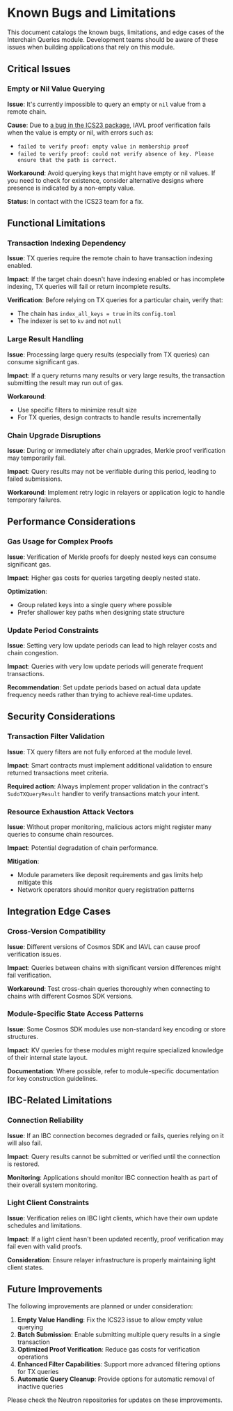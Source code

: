 # Known Bugs and Limitations

This document catalogs the known bugs, limitations, and edge cases of the Interchain Queries module. Development teams should be aware of these issues when building applications that rely on this module.

## Critical Issues

### Empty or Nil Value Querying

**Issue**: It's currently impossible to query an empty or `nil` value from a remote chain.

**Cause**: Due to [a bug in the ICS23 package](https://github.com/cosmos/ics23/issues/134), IAVL proof verification fails when the value is empty or nil, with errors such as:
- `failed to verify proof: empty value in membership proof`
- `failed to verify proof: could not verify absence of key. Please ensure that the path is correct.`

**Workaround**: Avoid querying keys that might have empty or nil values. If you need to check for existence, consider alternative designs where presence is indicated by a non-empty value.

**Status**: In contact with the ICS23 team for a fix.

## Functional Limitations

### Transaction Indexing Dependency

**Issue**: TX queries require the remote chain to have transaction indexing enabled.

**Impact**: If the target chain doesn't have indexing enabled or has incomplete indexing, TX queries will fail or return incomplete results.

**Verification**: Before relying on TX queries for a particular chain, verify that:
- The chain has `index_all_keys = true` in its `config.toml`
- The indexer is set to `kv` and not `null`

### Large Result Handling

**Issue**: Processing large query results (especially from TX queries) can consume significant gas.

**Impact**: If a query returns many results or very large results, the transaction submitting the result may run out of gas.

**Workaround**: 
- Use specific filters to minimize result size
- For TX queries, design contracts to handle results incrementally

### Chain Upgrade Disruptions

**Issue**: During or immediately after chain upgrades, Merkle proof verification may temporarily fail.

**Impact**: Query results may not be verifiable during this period, leading to failed submissions.

**Workaround**: Implement retry logic in relayers or application logic to handle temporary failures.

## Performance Considerations

### Gas Usage for Complex Proofs

**Issue**: Verification of Merkle proofs for deeply nested keys can consume significant gas.

**Impact**: Higher gas costs for queries targeting deeply nested state.

**Optimization**: 
- Group related keys into a single query where possible
- Prefer shallower key paths when designing state structure

### Update Period Constraints

**Issue**: Setting very low update periods can lead to high relayer costs and chain congestion.

**Impact**: Queries with very low update periods will generate frequent transactions.

**Recommendation**: Set update periods based on actual data update frequency needs rather than trying to achieve real-time updates.

## Security Considerations

### Transaction Filter Validation

**Issue**: TX query filters are not fully enforced at the module level.

**Impact**: Smart contracts must implement additional validation to ensure returned transactions meet criteria.

**Required action**: Always implement proper validation in the contract's `SudoTXQueryResult` handler to verify transactions match your intent.

### Resource Exhaustion Attack Vectors

**Issue**: Without proper monitoring, malicious actors might register many queries to consume chain resources.

**Impact**: Potential degradation of chain performance.

**Mitigation**:
- Module parameters like deposit requirements and gas limits help mitigate this
- Network operators should monitor query registration patterns

## Integration Edge Cases

### Cross-Version Compatibility

**Issue**: Different versions of Cosmos SDK and IAVL can cause proof verification issues.

**Impact**: Queries between chains with significant version differences might fail verification.

**Workaround**: Test cross-chain queries thoroughly when connecting to chains with different Cosmos SDK versions.

### Module-Specific State Access Patterns

**Issue**: Some Cosmos SDK modules use non-standard key encoding or store structures.

**Impact**: KV queries for these modules might require specialized knowledge of their internal state layout.

**Documentation**: Where possible, refer to module-specific documentation for key construction guidelines.

## IBC-Related Limitations

### Connection Reliability

**Issue**: If an IBC connection becomes degraded or fails, queries relying on it will also fail.

**Impact**: Query results cannot be submitted or verified until the connection is restored.

**Monitoring**: Applications should monitor IBC connection health as part of their overall system monitoring.

### Light Client Constraints

**Issue**: Verification relies on IBC light clients, which have their own update schedules and limitations.

**Impact**: If a light client hasn't been updated recently, proof verification may fail even with valid proofs.

**Consideration**: Ensure relayer infrastructure is properly maintaining light client states.

## Future Improvements

The following improvements are planned or under consideration:

1. **Empty Value Handling**: Fix the ICS23 issue to allow empty value querying
2. **Batch Submission**: Enable submitting multiple query results in a single transaction
3. **Optimized Proof Verification**: Reduce gas costs for verification operations
4. **Enhanced Filter Capabilities**: Support more advanced filtering options for TX queries
5. **Automatic Query Cleanup**: Provide options for automatic removal of inactive queries

Please check the Neutron repositories for updates on these improvements. 